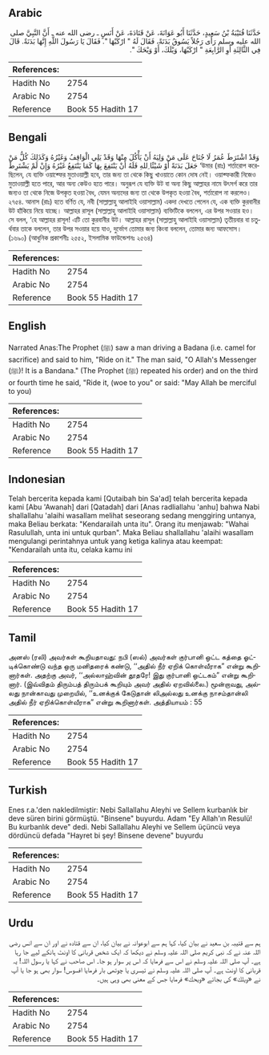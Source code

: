 ## Arabic


<div dir="rtl" lang="ar" style={{fontSize:'larger',backgroundColor:'#f8f9fa',padding:20}}>
حَدَّثَنَا قُتَيْبَةُ بْنُ سَعِيدٍ، حَدَّثَنَا أَبُو عَوَانَةَ، عَنْ قَتَادَةَ، عَنْ أَنَسٍ ـ رضى الله عنه ـ أَنَّ النَّبِيَّ صلى الله عليه وسلم رَأَى رَجُلاً يَسُوقُ بَدَنَةً، فَقَالَ لَهُ ‏"‏ ارْكَبْهَا ‏"‏‏.‏ فَقَالَ يَا رَسُولَ اللَّهِ إِنَّهَا بَدَنَةٌ‏.‏ قَالَ فِي الثَّالِثَةِ أَوِ الرَّابِعَةِ ‏"‏ ارْكَبْهَا، وَيْلَكَ، أَوْ وَيْحَكَ ‏"‏‏.‏
</div>
<div style={{backgroundColor:'#f8f9fa',padding:20, marginBottom: 10}}><table> <thead> <tr> <th>References:</th> <th></th> </tr> </thead> <tbody><tr><td>Hadith No</td><td>2754</td></tr><tr><td>Arabic No</td><td>2754</td></tr><tr><td>Reference</td><td>Book 55 Hadith 17</td></tr></tbody></table></div>

## Bengali


<div dir="ltr" lang="bn" style={{fontSize:'larger',backgroundColor:'#f8f9fa',padding:20}}>
وَقَدْ اشْتَرَطَ عُمَرُ لَا جُنَاحَ عَلَى مَنْ وَلِيَهُ أَنْ يَأْكُلَ مِنْهَا وَقَدْ يَلِي الْوَاقِفُ وَغَيْرُهُ وَكَذَلِكَ كُلُّ مَنْ جَعَلَ بَدَنَةً أَوْ شَيْئًا ِللهِ فَلَهُ أَنْ يَنْتَفِعَ بِهَا كَمَا يَنْتَفِعُ غَيْرُهُ وَإِنْ لَمْ يَشْتَرِطْ ‘উমার (রাঃ) শর্তারোপ করেছিলেন, যে ব্যক্তি ওয়াক্ফের মুতাওয়াল্লী হবে, তার জন্য তা থেকে কিছু খাওয়াতে কোন দোষ নেই। ওয়াক্ফকারী নিজেও মুতাওয়াল্লী হতে পারে, আর অন্য কেউও হতে পারে। অনুরূপ যে ব্যক্তি উট বা অন্য কিছু আল্লাহর নামে উৎসর্গ করে তার জন্যও তা থেকে নিজে উপকৃত হওয়া বৈধ, যেমন অন্যদের জন্য তা থেকে উপকৃত হওয়া বৈধ, শর্তারোপ না করলেও। ২৭৫৪. আনাস (রাঃ) হতে বর্ণিত যে, নবী (সাল্লাল্লাহু আলাইহি ওয়াসাল্লাম) একদা দেখতে পেলেন যে, এক ব্যক্তি কুরবানীর উট হাঁকিয়ে নিয়ে যাচ্ছে। আল্লাহর রাসূল (সাল্লাল্লাহু আলাইহি ওয়াসাল্লাম) ব্যক্তিটিকে বললেন, এর উপর সওয়ার হও। সে বলল, ‘হে আল্লাহর রাসূল! এটি তো কুরবানীর উট। আল্লাহর রাসূল (সাল্লাল্লাহু আলাইহি ওয়াসাল্লাম) তৃতীয়বার বা চতুর্থবার তাকে বললেন, তার উপর সওয়ার হয়ে যাও, দুর্ভোগ তোমার জন্য কিংবা বললেন, তোমার জন্য আফসোস। (১৬৯০) (আধুনিক প্রকাশনীঃ ২৫৫২, ইসলামিক ফাউন্ডেশনঃ ২৫৬৪)
</div>
<div style={{backgroundColor:'#f8f9fa',padding:20, marginBottom: 10}}><table> <thead> <tr> <th>References:</th> <th></th> </tr> </thead> <tbody><tr><td>Hadith No</td><td>2754</td></tr><tr><td>Arabic No</td><td>2754</td></tr><tr><td>Reference</td><td>Book 55 Hadith 17</td></tr></tbody></table></div>

## English


<div dir="ltr" lang="en" style={{fontSize:'larger',backgroundColor:'#f8f9fa',padding:20}}>
Narrated Anas:The Prophet (ﷺ) saw a man driving a Badana (i.e. camel for sacrifice) and said to him, "Ride on it." The man said, "O Allah's Messenger (ﷺ)! It is a Bandana." (The Prophet (ﷺ) repeated his order) and on the third or fourth time he said, "Ride it, (woe to you" or said: "May Allah be merciful to you)
</div>
<div style={{backgroundColor:'#f8f9fa',padding:20, marginBottom: 10}}><table> <thead> <tr> <th>References:</th> <th></th> </tr> </thead> <tbody><tr><td>Hadith No</td><td>2754</td></tr><tr><td>Arabic No</td><td>2754</td></tr><tr><td>Reference</td><td>Book 55 Hadith 17</td></tr></tbody></table></div>

## Indonesian


<div dir="ltr" lang="id" style={{fontSize:'larger',backgroundColor:'#f8f9fa',padding:20}}>
Telah bercerita kepada kami [Qutaibah bin Sa'ad] telah bercerita kepada kami [Abu 'Awanah] dari [Qatadah] dari [Anas radliallahu 'anhu] bahwa Nabi shallallahu 'alaihi wasallam melihat seseorang sedang menggiring untanya, maka Beliau berkata: "Kendarailah unta itu". Orang itu menjawab: "Wahai Rasulullah, unta ini untuk qurban". Maka Beliau shallallahu 'alaihi wasallam mengulangi perintahnya untuk yang ketiga kalinya atau keempat: "Kendarailah unta itu, celaka kamu ini
</div>
<div style={{backgroundColor:'#f8f9fa',padding:20, marginBottom: 10}}><table> <thead> <tr> <th>References:</th> <th></th> </tr> </thead> <tbody><tr><td>Hadith No</td><td>2754</td></tr><tr><td>Arabic No</td><td>2754</td></tr><tr><td>Reference</td><td>Book 55 Hadith 17</td></tr></tbody></table></div>

## Tamil


<div dir="ltr" lang="ta" style={{fontSize:'larger',backgroundColor:'#f8f9fa',padding:20}}>
அனஸ் (ரலி) அவர்கள் கூறியதாவது: நபி (ஸல்) அவர்கள் குர்பானி ஒட்ட கத்தை ஓட்டிக்கொண்டு வந்த ஒரு மனிதரைக் கண்டு, ‘‘அதில் நீர் ஏறிக் கொள்வீராக” என்று கூறினார்கள். அதற்கு அவர், ‘‘அல்லாஹ்வின் தூதரே! இது குர்பானி ஒட்டகம்” என்று கூறினார். (இவ்விதம் திரும்பத் திரும்பக் கூறியும் அவர் அதில் ஏறவில்லை.) மூன்றாவது, அல்லது நான்காவது முறையில், ‘‘உனக்குக் கேடுதான் லிஅல்லது உனக்கு நாசம்தான்லி அதில் நீர் ஏறிக்கொள்வீராக” என்று கூறினார்கள். அத்தியாயம் : 55
</div>
<div style={{backgroundColor:'#f8f9fa',padding:20, marginBottom: 10}}><table> <thead> <tr> <th>References:</th> <th></th> </tr> </thead> <tbody><tr><td>Hadith No</td><td>2754</td></tr><tr><td>Arabic No</td><td>2754</td></tr><tr><td>Reference</td><td>Book 55 Hadith 17</td></tr></tbody></table></div>

## Turkish


<div dir="ltr" lang="tr" style={{fontSize:'larger',backgroundColor:'#f8f9fa',padding:20}}>
Enes r.a.'den nakledilmiştir: Nebi Sallallahu Aleyhi ve Sellem kurbanlık bir deve süren birini görmüştü. "Binsene" buyurdu. Adam "Ey Allah'ın Resulü! Bu kurbanlık deve" dedi. Nebi Sallallahu Aleyhi ve Sellem üçüncü veya dördüncü defada "Hayret bi şey! Binsene devene" buyurdu
</div>
<div style={{backgroundColor:'#f8f9fa',padding:20, marginBottom: 10}}><table> <thead> <tr> <th>References:</th> <th></th> </tr> </thead> <tbody><tr><td>Hadith No</td><td>2754</td></tr><tr><td>Arabic No</td><td>2754</td></tr><tr><td>Reference</td><td>Book 55 Hadith 17</td></tr></tbody></table></div>

## Urdu


<div dir="rtl" lang="ur" style={{fontSize:'larger',backgroundColor:'#f8f9fa',padding:20}}>
ہم سے قتیبہ بن سعید نے بیان کیا، کہا ہم سے ابوعوانہ نے بیان کیا، ان سے قتادہ نے اور ان سے انس رضی اللہ عنہ نے کہ نبی کریم صلی اللہ علیہ وسلم نے دیکھا کہ ایک شخص قربانی کا اونٹ ہانکے لیے جا رہا ہے۔ آپ صلی اللہ علیہ وسلم نے اس سے فرمایا کہ اس پر سوار ہو جا۔ اس صاحب نے کہا یا رسول اللہ! یہ قربانی کا اونٹ ہے۔ آپ صلی اللہ علیہ وسلم نے تیسری یا چوتھی بار فرمایا افسوس! سوار بھی ہو جا یا آپ نے «ويلك» کی بجائے «ويحك» فرمایا جس کے معنی بھی وہی ہیں۔
</div>
<div style={{backgroundColor:'#f8f9fa',padding:20, marginBottom: 10}}><table> <thead> <tr> <th>References:</th> <th></th> </tr> </thead> <tbody><tr><td>Hadith No</td><td>2754</td></tr><tr><td>Arabic No</td><td>2754</td></tr><tr><td>Reference</td><td>Book 55 Hadith 17</td></tr></tbody></table></div>